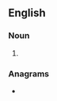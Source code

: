 ==English==

===Noun===
{{head|en|noun form}}

# {{plural of|logger|lang=en}}

===Anagrams===
* {{anagrams|en|a=egglors|roggles|slogger}}